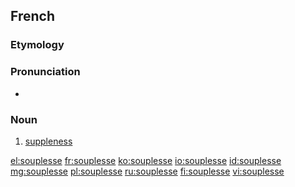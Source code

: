 ==French==

===Etymology===
{{suffix|souple|esse|lang=fr}}

===Pronunciation===
* {{audio|Fr-souplesse.ogg|Audio (la souplesse)|lang=fr}}

===Noun===
{{fr-noun|f}}

# [[suppleness]]

[[el:souplesse]]
[[fr:souplesse]]
[[ko:souplesse]]
[[io:souplesse]]
[[id:souplesse]]
[[mg:souplesse]]
[[pl:souplesse]]
[[ru:souplesse]]
[[fi:souplesse]]
[[vi:souplesse]]